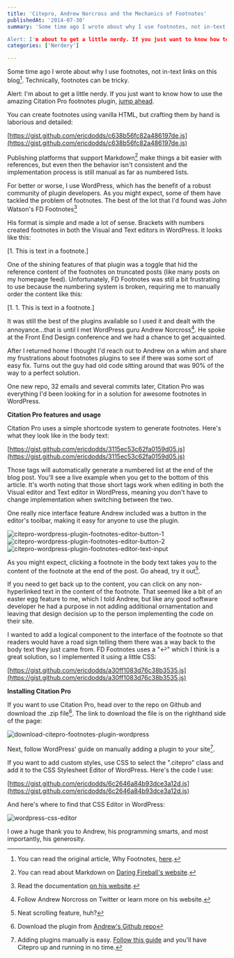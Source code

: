```yaml
---
title: 'Citepro, Andrew Norcross and the Mechanics of Footnotes'
publishedAt: '2014-07-30'
summary: 'Some time ago I wrote about why I use footnotes, not in-text links on this blog[^1]. Technically, footnotes can be tricky. 

Alert: I'm about to get a little nerdy. If you just want to know how to use...'
categories: ['Nerdery']

---
```


Some time ago I wrote about why I use footnotes, not in-text links on this blog[^1]. Technically, footnotes can be tricky.

Alert: I'm about to get a little nerdy. If you just want to know how to use the amazing Citation Pro footnotes plugin, [jump ahead](#citepro).

You can create footnotes using vanilla HTML, but crafting them by hand is laborious and detailed:

[https://gist.github.com/ericdodds/c638b56fc82a486197de.js](https://gist.github.com/ericdodds/c638b56fc82a486197de.js)

Publishing platforms that support Markdown[^2] make things a bit easier with references, but even then the behavior isn't consistent and the implementation process is still manual as far as numbered lists.

For better or worse, I use WordPress, which has the benefit of a robust community of plugin developers. As you might expect, some of them have tackled the problem of footnotes. The best of the lot that I'd found was John Watson's FD Footnotes[^3]

His format is simple and made a lot of sense. Brackets with numbers created footnotes in both the Visual and Text editors in WordPress. It looks like this:

[1. This is text in a footnote.]

One of the shining features of that plugin was a toggle that hid the reference content of the footnotes on truncated posts (like many posts on my homepage feed). Unfortunately, FD Footnotes was still a bit frustrating to use because the numbering system is broken, requiring me to manually order the content like this:

[1. 1. This is text in a footnote.]

It was still the best of the plugins available so I used it and dealt with the annoyance...that is until I met WordPress guru Andrew Norcross[^4]. He spoke at the Front End Design conference and we had a chance to get acquainted.

After I returned home I thought I'd reach out to Andrew on a whim and share my frustrations about footnotes plugins to see if there was some sort of easy fix. Turns out the guy had old code sitting around that was 90% of the way to a perfect solution.

One new repo, 32 emails and several commits later, Citation Pro was everything I'd been looking for in a solution for awesome footnotes in WordPress.

[]()

**Citation Pro features and usage**

Citation Pro uses a simple shortcode system to generate footnotes. Here's what they look like in the body text:

[https://gist.github.com/ericdodds/3115ec53c62fa0159d05.js](https://gist.github.com/ericdodds/3115ec53c62fa0159d05.js)

Those tags will automatically generate a numbered list at the end of the blog post. You'll see a live example when you get to the bottom of this article. It's worth noting that those short tags work when editing in both the Visual editor and Text editor in WordPress, meaning you don't have to change implementation when switching between the two.

One really nice interface feature Andrew included was a button in the editor's toolbar, making it easy for anyone to use the plugin.

<Image src="/images/blog/citepro-andrew-norcross-and-the-mechanics-of-footnotes/04266-citepro-wordpress-plugin-footnotes-editor-button-1.png" alt="citepro-wordpress-plugin-footnotes-editor-button-1" width={800} height={600} />

<Image src="/images/blog/citepro-andrew-norcross-and-the-mechanics-of-footnotes/6f8b7-citepro-wordpress-plugin-footnotes-editor-button-2.png" alt="citepro-wordpress-plugin-footnotes-editor-button-2" width={800} height={600} />

<Image src="/images/blog/citepro-andrew-norcross-and-the-mechanics-of-footnotes/a7d7f-citepro-wordpress-plugin-footnotes-editor-text-input.png" alt="citepro-wordpress-plugin-footnotes-editor-text-input" width={800} height={600} />

As you might expect, clicking a footnote in the body text takes you to the content of the footnote at the end of the post. Go ahead, try it out[^5].

If you need to get back up to the content, you can click on any non-hyperlinked text in the content of the footnote. That seemed like a bit of an easter egg feature to me, which I told Andrew, but like any good software developer he had a purpose in not adding additional ornamentation and leaving that design decision up to the person implementing the code on their site.

I wanted to add a logical component to the interface of the footnote so that readers would have a road sign telling them there was a way back to the body text they just came from. FD Footnotes uses a "↩" which I think is a great solution, so I implemented it using a little CSS:

[https://gist.github.com/ericdodds/a30ff1083d76c38b3535.js](https://gist.github.com/ericdodds/a30ff1083d76c38b3535.js)

**Installing Citation Pro**

If you want to use Citation Pro, head over to the repo on Github and download the .zip file[^6]. The link to download the file is on the righthand side of the page:

<Image src="/images/blog/citepro-andrew-norcross-and-the-mechanics-of-footnotes/2aa13-download-citepro-footnotes-plugin-wordpress.png" alt="download-citepro-footnotes-plugin-wordpress" width={800} height={600} />

Next, follow WordPress' guide on manually adding a plugin to your site[^7].

If you want to add custom styles, use CSS to select the ".citepro" class and add it to the CSS Stylesheet Editor of WordPress. Here's the code I use:

[https://gist.github.com/ericdodds/6c2646a84b93dce3a12d.js](https://gist.github.com/ericdodds/6c2646a84b93dce3a12d.js)

And here's where to find that CSS Editor in WordPress:

<Image src="/images/blog/citepro-andrew-norcross-and-the-mechanics-of-footnotes/edc21-wordpress-css-editor.png" alt="wordpress-css-editor" width={800} height={600} />

I owe a huge thank you to Andrew, his programming smarts, and most importantly, his generosity.

[^1]: You can read the original article, Why Footnotes, [here](https://ericdodds.com/why-footnotes/).



[^2]: You can read about Markdown on [Daring Fireball's website](http://daringfireball.net/projects/markdown/).



[^3]: Read the documentation [on his website](http://flagrantdisregard.com/footnotes-plugin/).



[^4]: Follow Andrew Norcross on Twitter or learn more on his website.



[^5]: Neat scrolling feature, huh?



[^6]: Download the plugin from [Andrew's Github repo](https://github.com/norcross/citation-pro)



[^7]: Adding plugins manually is easy. [Follow this guide](http://codex.wordpress.org/Managing_Plugins#Manual_Plugin_Installation) and you'll have Citepro up and running in no time.
